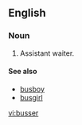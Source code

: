==English==

===Noun===
{{en-noun}}

# Assistant waiter.

====See also====
*[[busboy]]
*[[busgirl]]

[[vi:busser]]